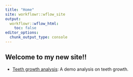 ```yaml
---
title: "Home"
site: workflowr::wflow_site
output:
  workflowr::wflow_html:
    toc: false
editor_options:
  chunk_output_type: console
---
```


## Welcome to my new site!!



* [Teeth growth analysis](teeth.html): A demo analysis on teeth growth.
